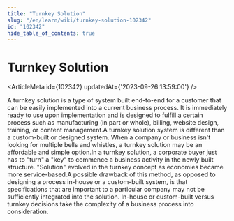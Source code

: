 ```yaml
---
title: "Turnkey Solution"
slug: "/en/learn/wiki/turnkey-solution-102342"
id: "102342"
hide_table_of_contents: true
---
```



# Turnkey Solution

<ArticleMeta id={102342} updatedAt={'2023-09-26 13:59:00'} />
<div className='border-solid border-b border-t-0 my-4 border-[var(--ifm-color-gray-300)]' />

A turnkey solution is a type of system built end-to-end for a customer that can be easily implemented into a current business process. It is immediately ready to use upon implementation and is designed to fulfill a certain process such as manufacturing (in part or whole), billing, website design, training, or content management.A turnkey solution system is different than a custom-built or designed system. When a company or business isn't looking for multiple bells and whistles, a turnkey solution may be an affordable and simple option.In a turnkey solution, a corporate buyer just has to "turn" a "key" to commence a business activity in the newly built structure. "Solution" evolved in the turnkey concept as economies became more service-based.A possible drawback of this method, as opposed to designing a process in-house or a custom-built system, is that specifications that are important to a particular company may not be sufficiently integrated into the solution. In-house or custom-built versus turnkey decisions take the complexity of a business process into consideration.
